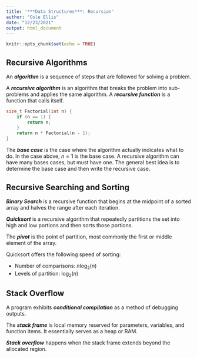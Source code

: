 ```yaml
---
title: '***Data Structures***: Recursion'
author: "Cole Ellis"
date: "12/23/2021"
output: html_document
---
```


```r
knitr::opts_chunk$set(echo = TRUE)
```

## Recursive Algorithms
An ***algorithm*** is a sequence of steps that are followed for solving a problem.

A ***recursive algorithm*** is an algorithm that breaks the problem into sub-problems and applies the same algorithm.  A ***recursive function*** is a function that calls itself.
```c++
size_t Factorial(int n) {
	if (n == 1) {
		return n;
	}
	return n * Factorial(n - 1);
}
```

The ***base case*** is the case where the algorithm actually indicates what to do.  In the case above, $n = 1$ is the base case.  A recursive algorithm can have many bases cases, but must have one.  The general best idea is to determine the base case and then write the recursive case. 

## Recursive Searching and Sorting
***Binary Search*** is a recursive function that begins at the midpoint of a sorted array and halves the range after each iteration.

***Quicksort*** is a recursive algorithm that repeatedly partitions the set into high and low portions and then sorts those portions.

The ***pivot*** is the point of partition, most commonly the first or middle element of the array.

Quicksort offers the following speed of sorting:

- Number of comparisons: $n\log_2(n)$
- Levels of partition: $\log_2(n)$

## Stack Overflow
A program exhibits ***conditional compilation*** as a method of debugging outputs.

The ***stack frame*** is local memory reserved for parameters, variables, and function items.  It essentially serves as a heap or RAM.

***Stack overflow*** happens when the stack frame extends beyond the allocated region.